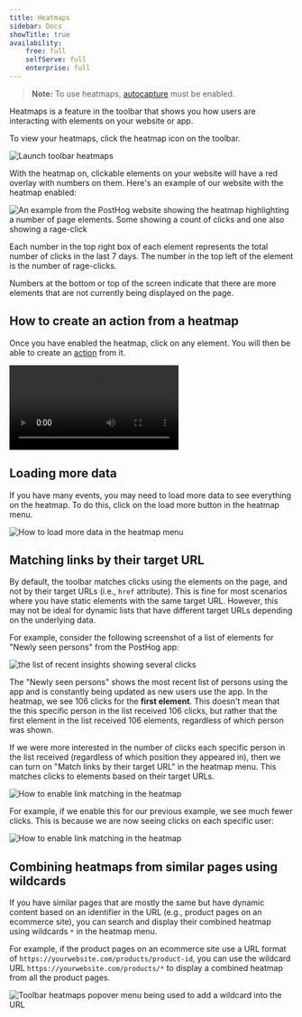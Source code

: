```yaml
---
title: Heatmaps
sidebar: Docs
showTitle: true
availability:
    free: full
    selfServe: full
    enterprise: full
---
```


> **Note:** To use heatmaps, [autocapture](/docs/data/autocapture) must be enabled.

Heatmaps is a feature in the toolbar that shows you how users are interacting with elements on your website or app. 

To view your heatmaps, click the heatmap icon on the toolbar.

![Launch toolbar heatmaps](../../images/tutorials/toolbar/toolbar-heatmap.png)

With the heatmap on, clickable elements on your website will have a red overlay with numbers on them. Here's an example of our website with the heatmap enabled:

![An example from the PostHog website showing the heatmap highlighting a number of page elements. Some showing a count of clicks and one also showing a rage-click](../../images/tutorials/toolbar/posthog-heatmap-example.png)

Each number in the top right box of each element represents the total number of clicks in the last 7 days. The number in the top left of the element is the number of rage-clicks.

Numbers at the bottom or top of the screen indicate that there are more elements that are not currently being displayed on the page.

## How to create an action from a heatmap

Once you have enabled the heatmap, click on any element. You will then be able to create an [action](/docs/data/actions) from it.

![How to create an action using heatmaps](../../images/products/product-analytics/heatmaps-create-action.mp4)

## Loading more data

If you have many events, you may need to load more data to see everything on the heatmap. To do this, click on the load more button in the heatmap menu.

![How to load more data in the heatmap menu](../../images/products/product-analytics/heatmaps-load-more.png)

## Matching links by their target URL

By default, the toolbar matches clicks using the elements on the page, and not by their target URLs (i.e., `href` attribute). This is fine for most scenarios where you have static elements with the same target URL. However, this may not be ideal for dynamic lists that have different target URLs depending on the underlying data.

For example, consider the following screenshot of a list of elements for "Newly seen persons" from the PostHog app:

![the list of recent insights showing several clicks](../../images/products/product-analytics/heatmaps-target-url-off.png)

The "Newly seen persons" shows the most recent list of persons using the app and is constantly being updated as new users use the app. In the heatmap, we see 106 clicks for the **first element**. This doesn't mean that the this specific person in the list received 106 clicks, but rather that the first element in the list received 106 elements, regardless of which person was shown.

If we were more interested in the number of clicks each specific person in the list received (regardless of which position they appeared in), then we can turn on "Match links by their target URL" in the heatmap menu. This matches clicks to elements based on their target URLs.

![How to enable link matching in the heatmap](../../images/products/product-analytics/heatmaps-match-link.png)

For example, if we enable this for our previous example, we see much fewer clicks. This is because we are now seeing clicks on each specific user:

![How to enable link matching in the heatmap](../../images/products/product-analytics/heatmaps-target-url-on.png)

## Combining heatmaps from similar pages using wildcards

If you have similar pages that are mostly the same but have dynamic content based on an identifier in the URL (e.g., product pages on an ecommerce site), you can search and display their combined heatmap using wildcards `*` in the heatmap menu.

For example, if the product pages on an ecommerce site use a URL format of `https://yourwebsite.com/products/product-id`, you can use the wildcard URL `https://yourwebsite.com/products/*` to display a combined heatmap from all the product pages.

![Toolbar heatmaps popover menu being used to add a wildcard into the URL](../../images/products/product-analytics/toolbar-heatmap-wildcard.png)